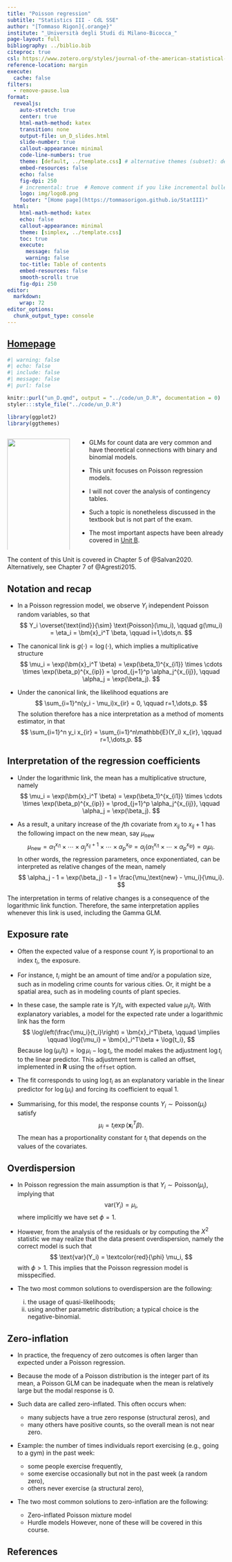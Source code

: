```yaml
---
title: "Poisson regression"
subtitle: "Statistics III - CdL SSE"
author: "[Tommaso Rigon]{.orange}"
institute: "_Università degli Studi di Milano-Bicocca_"
page-layout: full
bibliography: ../biblio.bib
citeproc: true
csl: https://www.zotero.org/styles/journal-of-the-american-statistical-association
reference-location: margin
execute:
  cache: false
filters: 
  - remove-pause.lua
format:
  revealjs:
    auto-stretch: true
    center: true
    html-math-method: katex
    transition: none
    output-file: un_D_slides.html
    slide-number: true
    callout-appearance: minimal
    code-line-numbers: true
    theme: [default, ../template.css] # alternative themes (subset): default, night, dark
    embed-resources: false
    echo: false
    fig-dpi: 250
    # incremental: true  # Remove comment if you like incremental bullet points
    logo: img/logoB.png
    footer: "[Home page](https://tommasorigon.github.io/StatIII)"
  html:
    html-math-method: katex
    echo: false
    callout-appearance: minimal
    theme: [simplex, ../template.css]
    toc: true
    execute: 
      message: false
      warning: false
    toc-title: Table of contents
    embed-resources: false
    smooth-scroll: true
    fig-dpi: 250
editor: 
  markdown: 
    wrap: 72
editor_options: 
  chunk_output_type: console
---
```


## [Homepage](../index.html)

```r
#| warning: false
#| echo: false
#| include: false
#| message: false
#| purl: false

knitr::purl("un_D.qmd", output = "../code/un_D.R", documentation = 0)
styler:::style_file("../code/un_D.R")

library(ggplot2)
library(ggthemes)
```

::: columns
::: {.column width="30%"}
![](img/agresti.jpg){width="100%"}

[Alan Agresti](https://en.wikipedia.org/wiki/Alan_Agresti)

Distinguished Professor Emeritus, University of Florida
<!-- *"Pluralitas non est ponenda sine necessitate."* -->

<!-- [William of Ockham]{.grey} -->
:::

::: {.column width="70%"}

- GLMs for [count data]{.blue} are very common and have theoretical connections with binary and binomial models.

- This unit focuses on [Poisson regression models]{.blue}. 

- I will not cover the analysis of [contingency tables]{.orange}.

- Such a topic is nonetheless discussed in the textbook but is not part of the exam.

- The most important aspects have been already covered in [Unit B](un_.B.html).
:::

:::

:::callout-tip
The content of this Unit is covered in [Chapter 5]{.orange} of @Salvan2020. Alternatively, see [Chapter 7]{.blue} of @Agresti2015.
:::


## Notation and recap

- In a [Poisson regression]{.blue} model, we observe $Y_i$ independent Poisson random variables, so that
$$
Y_i \overset{\text{ind}}{\sim} \text{Poisson}(\mu_i), \qquad g(\mu_i) = \eta_i = \bm{x}_i^T \beta, \qquad i=1,\dots,n.
$$


- The [canonical link]{.orange} is $g(\cdot) = \log(\cdot)$, which implies a [multiplicative structure]{.blue}
$$
\mu_i = \exp(\bm{x}_i^T \beta) = \exp(\beta_1)^{x_{i1}} \times \cdots \times \exp(\beta_p)^{x_{ip}} = \prod_{j=1}^p \alpha_j^{x_{ij}}, \qquad \alpha_j = \exp(\beta_j).
$$
- Under the canonical link, the [likelihood equations]{.blue} are
$$
\sum_{i=1}^n(y_i - \mu_i)x_{ir} = 0, \qquad r=1,\dots,p.
$$
The solution therefore has a nice interpretation as a [method of moments]{.blue} estimator, in that
$$
\sum_{i=1}^n y_i x_{ir} = \sum_{i=1}^n\mathbb{E}(Y_i) x_{ir}, \qquad r=1,\dots,p.
$$

## Interpretation of the regression coefficients

- Under the [logarithmic link]{.orange}, the mean has a multiplicative structure, namely
$$
\mu_i = \exp(\bm{x}_i^T \beta) = \exp(\beta_1)^{x_{i1}} \times \cdots \times \exp(\beta_p)^{x_{ip}} = \prod_{j=1}^p \alpha_j^{x_{ij}}, \qquad \alpha_j = \exp(\beta_j).
$$

- As a result, a [unitary increase]{.blue} of the $j$th covariate from $x_{ij}$ to $x_{ij} + 1$ has the following impact on the new mean, say $\mu_\text{new}$
$$
\mu_\text{new} = \alpha_1^{x_{i1}} \times \cdots \times \alpha_j^{x_{ij} + 1} \times \cdots \times \alpha_p^{x_{ip}} 
= \alpha_j \left( \alpha_1^{x_{i1}} \times \cdots \times \alpha_p^{x_{ip}} \right) 
= \alpha_j \mu_i.
$$
In other words, the regression parameters, once exponentiated, can be interpreted as [relative changes]{.orange} of the mean, namely
$$
\alpha_j - 1 = \exp(\beta_j) - 1 = \frac{\mu_\text{new} - \mu_i}{\mu_i}.
$$

:::callout-tip
The interpretation in terms of relative changes is a consequence of the [logarithmic link]{.blue} function. Therefore, the same interpretation applies whenever this link is used, including the Gamma GLM.
:::

## Exposure rate

- Often the expected value of a response count $Y_i$ is proportional to an index $t_i$, the [exposure]{.orange}. 

- For instance, $t_i$ might be an amount of time and/or a population size, such as in modeling crime counts for various cities. Or, it might be a spatial area, such as in modeling counts of plant species. 

- In these case, the [sample rate]{.blue} is $Y_i / t_i$, with expected value $\mu_i / t_i$. With explanatory variables, a model for the expected rate under a [logarithmic link]{.orange} has the form
$$
\log\left(\frac{\mu_i}{t_i}\right) = \bm{x}_i^T\beta, \qquad \implies \qquad \log{\mu_i} = \bm{x}_i^T\beta + \log{t_i},
$$
Because $\log(\mu_i / t_i) = \log{\mu_i} - \log{t_i}$, the model makes the adjustment $\log{t_i}$ to the linear predictor. This adjustment term is called an [offset]{.orange}, implemented in **R** using the `offset` option. 

- The fit corresponds to using $\log{t_i}$ as an [explanatory variable]{.blue} in the linear predictor for $\log(\mu_i)$ and [forcing its coefficient]{.orange} to equal $1$. 

- Summarising, for this model, the response counts $Y_i \sim \text{Poisson}(\mu_i)$ satisfy
$$
\mu_i = t_i \exp(\bm{x}_i^T\beta). 
$$
The mean has a proportionality constant for $t_i$ that depends on the values of the covariates. 

## Overdispersion

- In Poisson regression the main [assumption]{.blue} is that $Y_i \sim \text{Poisson}(\mu_i)$, implying that
$$
\text{var}(Y_i) = \mu_i,
$$
where implicitly we have set $\phi = 1$. 

- However, from the analysis of the residuals or by computing the $X^2$ statistic we may realize that the data present [overdispersion]{.orange}, namely the [correct model]{.blue} is such that
$$
\text{var}(Y_i) = \textcolor{red}{\phi} \mu_i,
$$
with $\phi > 1$. This implies that the Poisson regression model is [misspecified]{.orange}. 

- The two most common solutions to overdispersion are the following: 
  (i) the usage of [quasi-likelihoods]{.blue};
  (ii) using another parametric distribution; a typical choice is the [negative-binomial]{.orange}.

## Zero-inflation

- In practice, the frequency of [zero outcomes]{.orange} is often [larger than expected]{.orange} under a Poisson regression. 

- Because the [mode]{.orange} of a Poisson distribution is the integer part of its mean, a Poisson GLM can be inadequate when the mean is relatively large but the modal response is 0.

- Such data are called [zero-inflated]{.blue}. This often occurs when:
  - many subjects have a true zero response (structural zeros), and  
  - many others have positive counts, so the overall mean is not near zero.

- Example: the number of times individuals report exercising (e.g., going to a gym) in the past week:
  - some people exercise frequently,  
  - some exercise occasionally but not in the past week (a random zero),  
  - others never exercise (a structural zero),  

- The two most common solutions to zero-inflation are the following: 
  - Zero-inflated Poisson mixture model
  - Hurdle models
However, none of these will be covered in this course.
  
## References
